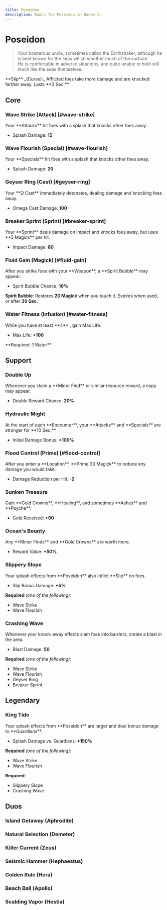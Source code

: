 ```yaml
---
title: Poseidon
description: Boons for Poseidon in Hades 2.
---
```




# Poseidon

> Your boisterous uncle, sometimes called the Earthshaker, although he is best
> known for the seas which smother much of the surface.\
> He is comfortable in adverse situations, and quite unable to hold still much like
> the seas themselves.

<Boon className="mt-4">
  **Slip** _(Curse):_ Afflicted foes take more damage and are knocked farther
  away. Lasts **3 Sec.**
</Boon>

## Core

### Wave Strike (Attack) [#wave-strike]

<Boon element="water">
Your **Attacks** hit foes with a splash that knocks other foes away.

- Splash Damage: **15**

</Boon>

### Wave Flourish (Special) [#wave-flourish]

<Boon element="water">
Your **Specials** hit foes with a splash that knocks other foes away.

- Splash Damage: **20**

</Boon>

### Geyser Ring (Cast) [#geyser-ring]

<Boon element="water">
Your **Ω Cast** immediately detonates, dealing damage and knocking foes away.

- Omega Cast Damage: **100**

</Boon>

### Breaker Sprint (Sprint) [#breaker-sprint]

<Boon element="water">
Your **Sprint** deals damage on impact and knocks foes away, but uses **5 Magick** per hit.

- Impact Damage: **80**

</Boon>

### Fluid Gain (Magick) [#fluid-gain]

<Boon element="water">
After you strike foes with your **Weapon**, a **Spirit Bubble** may appear.

- Spirit Bubble Chance: **10%**

**Spirit Bubble**: Restores **20 Magick** when you touch it. Expires when used,
or after **30 Sec.**

</Boon>

### Water Fitness (Infusion) [#water-fitness]

<Boon>
While you have at least **4** <IconElement element="water" />, gain Max Life.

- Max Life: **+100**

</Boon>
**Required: 1 Water**

## Support

### Double Up

<Boon element="water">
Whenever you claim a **Minor Find** or similar resource reward, a copy may appear.

- Double Reward Chance: **20%**

</Boon>

### Hydraulic Might

<Boon element="water">
At the start of each **Encounter**, your **Attacks** and **Specials** are stronger for **10 Sec.**

- Initial Damage Bonus: **+100%**

</Boon>

### Flood Control (Prime) [#flood-control]

<Boon element="water">
After you enter a **Location**, **Prime 30 Magick** to reduce any damage you would take.

- Damage Reduction per Hit: **-2**

</Boon>

### Sunken Treasure

<Boon element="water">
Gain **Gold Crowns**, **Healing**, and sometimes **Ashes** and **Psyche**.

- Gold Received: **+90**

</Boon>

### Ocean's Bounty

<Boon element="water">
Any **Minor Finds** and **Gold Crowns** are worth more.

- Reward Value: **+50%**

</Boon>

### Slippery Slope

<Boon element="water">
Your splash effects from **Poseidon** also inflict **Slip** on foes.

- Slip Bonus Damage: **+5%**

</Boon>

**Required** _(one of the following):_

- Wave Strike
- Wave Flourish

### Crashing Wave

<Boon element="water">
Whenever your knock-away effects slam foes into barriers, create a blast in the area.

- Blast Damage: **50**

</Boon>

**Required** _(one of the following):_

- Wave Strike
- Wave Flourish
- Geyser Ring
- Breaker Sprint

## <TextHighlight type="legendary">Legendary</TextHighlight>

### <TextHighlight type="legendary">King Tide</TextHighlight>

<Boon element="water">
Your splash effects from **Poseidon** are larger and deal bonus damage to **Guardians**.

- Splash Damage vs. Guardians: **+150%**

</Boon>

**Required** _(one of the following):_

- Wave Strike
- Wave Flourish

**Required**:

- Slippery Slope
- Crashing Wave

## <TextHighlight type="duo">Duos</TextHighlight>

### <TextHighlight type="duo">Island Getaway</TextHighlight> (Aphrodite)

<IslandGetaway />

### <TextHighlight type="duo">Natural Selection</TextHighlight> (Demeter)

<NaturalSelection />

### <TextHighlight type="duo">Killer Current</TextHighlight> (Zeus)

<KillerCurrent />

### <TextHighlight type="duo">Seismic Hammer</TextHighlight> (Hephaestus)

<SeismicHammer />

### <TextHighlight type="duo">Golden Rule</TextHighlight> (Hera)

<GoldenRule />

### <TextHighlight type="duo">Beach Ball</TextHighlight> (Apollo)

<BeachBall />

### <TextHighlight type="duo">Scalding Vapor</TextHighlight> (Hestia)

<ScaldingVapor />
